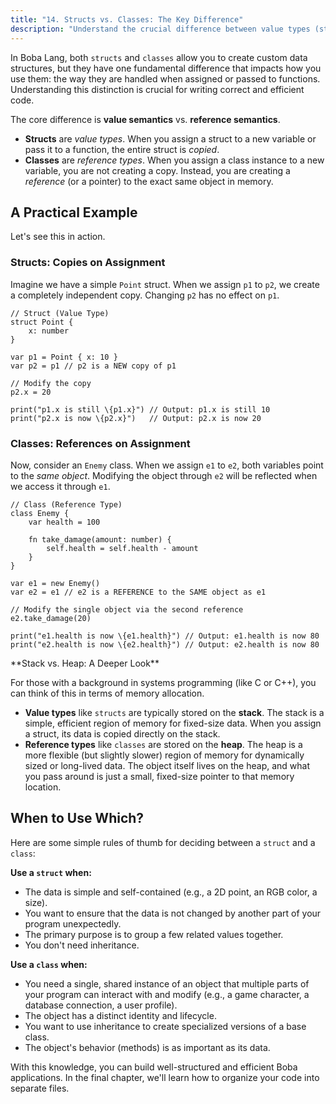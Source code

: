 ```yaml
---
title: "14. Structs vs. Classes: The Key Difference"
description: "Understand the crucial difference between value types (structs) and reference types (classes) to make the right choice in your code."
---
```



In Boba Lang, both `structs` and `classes` allow you to create custom data structures, but they have one fundamental difference that impacts how you use them: the way they are handled when assigned or passed to functions. Understanding this distinction is crucial for writing correct and efficient code.

The core difference is **value semantics** vs. **reference semantics**.

-   **Structs** are *value types*. When you assign a struct to a new variable or pass it to a function, the entire struct is *copied*.
-   **Classes** are *reference types*. When you assign a class instance to a new variable, you are not creating a copy. Instead, you are creating a *reference* (or a pointer) to the exact same object in memory.

## A Practical Example

Let's see this in action.

### Structs: Copies on Assignment

Imagine we have a simple `Point` struct. When we assign `p1` to `p2`, we create a completely independent copy. Changing `p2` has no effect on `p1`.

```boba
// Struct (Value Type)
struct Point {
    x: number
}

var p1 = Point { x: 10 }
var p2 = p1 // p2 is a NEW copy of p1

// Modify the copy
p2.x = 20

print("p1.x is still \{p1.x}") // Output: p1.x is still 10
print("p2.x is now \{p2.x}")   // Output: p2.x is now 20
```

### Classes: References on Assignment

Now, consider an `Enemy` class. When we assign `e1` to `e2`, both variables point to the *same object*. Modifying the object through `e2` will be reflected when we access it through `e1`.

```boba
// Class (Reference Type)
class Enemy {
    var health = 100

    fn take_damage(amount: number) {
        self.health = self.health - amount
    }
}

var e1 = new Enemy()
var e2 = e1 // e2 is a REFERENCE to the SAME object as e1

// Modify the single object via the second reference
e2.take_damage(20)

print("e1.health is now \{e1.health}") // Output: e1.health is now 80
print("e2.health is now \{e2.health}") // Output: e2.health is now 80
```

<Aside type="note">
**Stack vs. Heap: A Deeper Look**

For those with a background in systems programming (like C or C++), you can think of this in terms of memory allocation.

-   **Value types** like `structs` are typically stored on the **stack**. The stack is a simple, efficient region of memory for fixed-size data. When you assign a struct, its data is copied directly on the stack.
-   **Reference types** like `classes` are stored on the **heap**. The heap is a more flexible (but slightly slower) region of memory for dynamically sized or long-lived data. The object itself lives on the heap, and what you pass around is just a small, fixed-size pointer to that memory location.
</Aside>

## When to Use Which?

Here are some simple rules of thumb for deciding between a `struct` and a `class`:

**Use a `struct` when:**

-   The data is simple and self-contained (e.g., a 2D point, an RGB color, a size).
-   You want to ensure that the data is not changed by another part of your program unexpectedly.
-   The primary purpose is to group a few related values together.
-   You don't need inheritance.

**Use a `class` when:**

-   You need a single, shared instance of an object that multiple parts of your program can interact with and modify (e.g., a game character, a database connection, a user profile).
-   The object has a distinct identity and lifecycle.
-   You want to use inheritance to create specialized versions of a base class.
-   The object's behavior (methods) is as important as its data.

With this knowledge, you can build well-structured and efficient Boba applications. In the final chapter, we'll learn how to organize your code into separate files.